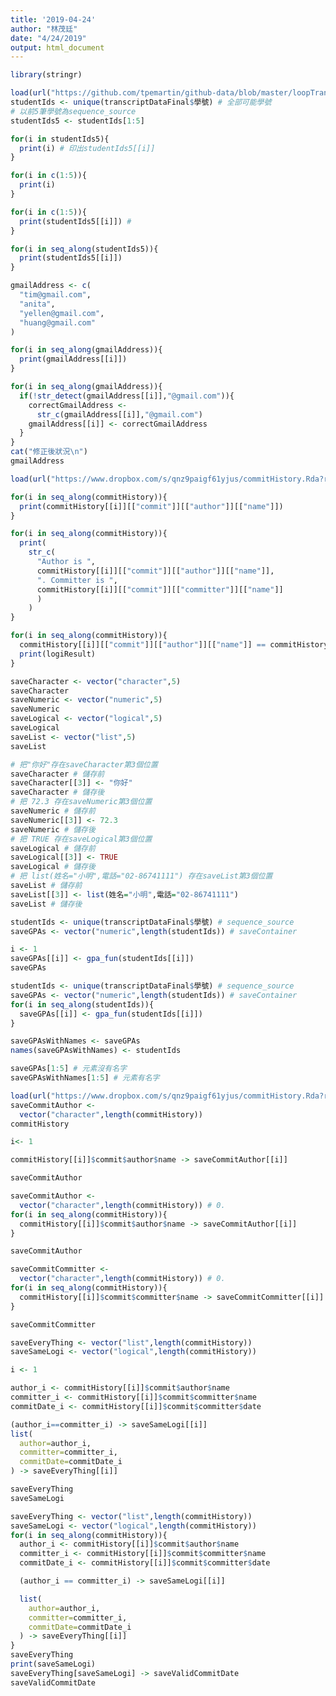 ```yaml
---
title: '2019-04-24'
author: "林茂廷"
date: "4/24/2019"
output: html_document
---
```

```r
library(stringr)
```

```r
load(url("https://github.com/tpemartin/github-data/blob/master/loopTranscriptData.Rda?raw=true"))
studentIds <- unique(transcriptDataFinal$學號) # 全部可能學號
# 以前5筆學號為sequence_source
studentIds5 <- studentIds[1:5]
```

```r
for(i in studentIds5){
  print(i) # 印出studentIds5[[i]]
}
```

```r
for(i in c(1:5)){
  print(i) 
}
```

```r
for(i in c(1:5)){
  print(studentIds5[[i]]) # 
}
```

```r
for(i in seq_along(studentIds5)){
  print(studentIds5[[i]])
}
```

```r
gmailAddress <- c(
  "tim@gmail.com",
  "anita",
  "yellen@gmail.com",
  "huang@gmail.com"
)
```

```r
for(i in seq_along(gmailAddress)){
  print(gmailAddress[[i]])
}
```

```r
for(i in seq_along(gmailAddress)){
  if(!str_detect(gmailAddress[[i]],"@gmail.com")){
    correctGmailAddress <-
      str_c(gmailAddress[[i]],"@gmail.com")
    gmailAddress[[i]] <- correctGmailAddress
  }
}
cat("修正後狀況\n")
gmailAddress
```

```r
load(url("https://www.dropbox.com/s/qnz9paigf61yjus/commitHistory.Rda?raw=1"))
```

```r
for(i in seq_along(commitHistory)){
  print(commitHistory[[i]][["commit"]][["author"]][["name"]])
}
```

```r
for(i in seq_along(commitHistory)){
  print(
    str_c(
      "Author is ",
      commitHistory[[i]][["commit"]][["author"]][["name"]],
      ". Committer is ",
      commitHistory[[i]][["commit"]][["committer"]][["name"]]
      )
    )
}
```

```r
for(i in seq_along(commitHistory)){
  commitHistory[[i]][["commit"]][["author"]][["name"]] == commitHistory[[i]][["commit"]][["committer"]][["name"]] -> logiResult
  print(logiResult)
}
```

```r
saveCharacter <- vector("character",5)
saveCharacter
saveNumeric <- vector("numeric",5)
saveNumeric
saveLogical <- vector("logical",5)
saveLogical
saveList <- vector("list",5)
saveList
```

```r
# 把"你好"存在saveCharacter第3個位置
saveCharacter # 儲存前
saveCharacter[[3]] <- "你好"
saveCharacter # 儲存後
# 把 72.3 存在saveNumeric第3個位置
saveNumeric # 儲存前
saveNumeric[[3]] <- 72.3
saveNumeric # 儲存後
# 把 TRUE 存在saveLogical第3個位置
saveLogical # 儲存前
saveLogical[[3]] <- TRUE
saveLogical # 儲存後
# 把 list(姓名="小明",電話="02-86741111") 存在saveList第3個位置
saveList # 儲存前
saveList[[3]] <- list(姓名="小明",電話="02-86741111")
saveList # 儲存後
```

```r
studentIds <- unique(transcriptDataFinal$學號) # sequence_source
saveGPAs <- vector("numeric",length(studentIds)) # saveContainer
```

```r
i <- 1
saveGPAs[[i]] <- gpa_fun(studentIds[[i]])
saveGPAs
```

```r
studentIds <- unique(transcriptDataFinal$學號) # sequence_source
saveGPAs <- vector("numeric",length(studentIds)) # saveContainer
for(i in seq_along(studentIds)){
  saveGPAs[[i]] <- gpa_fun(studentIds[[i]])
}
```

```r
saveGPAsWithNames <- saveGPAs
names(saveGPAsWithNames) <- studentIds

saveGPAs[1:5] # 元素沒有名字
saveGPAsWithNames[1:5] # 元素有名字
```

```r
load(url("https://www.dropbox.com/s/qnz9paigf61yjus/commitHistory.Rda?raw=1"))
saveCommitAuthor <-
  vector("character",length(commitHistory))
commitHistory
```

```r
i<- 1

commitHistory[[i]]$commit$author$name -> saveCommitAuthor[[i]]
```

```r
saveCommitAuthor
```

```r
saveCommitAuthor <-
  vector("character",length(commitHistory)) # 0.
for(i in seq_along(commitHistory)){
  commitHistory[[i]]$commit$author$name -> saveCommitAuthor[[i]]
}

saveCommitAuthor
```

```r
saveCommitCommitter <-
  vector("character",length(commitHistory)) # 0.
for(i in seq_along(commitHistory)){
  commitHistory[[i]]$commit$committer$name -> saveCommitCommitter[[i]]
}

saveCommitCommitter
```

```r
saveEveryThing <- vector("list",length(commitHistory))
saveSameLogi <- vector("logical",length(commitHistory))
```

```r
i <- 1

author_i <- commitHistory[[i]]$commit$author$name
committer_i <- commitHistory[[i]]$commit$committer$name
commitDate_i <- commitHistory[[i]]$commit$committer$date

(author_i==committer_i) -> saveSameLogi[[i]]
list(
  author=author_i,
  committer=committer_i,
  commitDate=commitDate_i
) -> saveEveryThing[[i]]
```

```r
saveEveryThing
saveSameLogi
```

```r
saveEveryThing <- vector("list",length(commitHistory))
saveSameLogi <- vector("logical",length(commitHistory))
for(i in seq_along(commitHistory)){
  author_i <- commitHistory[[i]]$commit$author$name
  committer_i <- commitHistory[[i]]$commit$committer$name
  commitDate_i <- commitHistory[[i]]$commit$committer$date

  (author_i == committer_i) -> saveSameLogi[[i]]

  list(
    author=author_i,
    committer=committer_i,
    commitDate=commitDate_i
  ) -> saveEveryThing[[i]]  
}
saveEveryThing
print(saveSameLogi)
saveEveryThing[saveSameLogi] -> saveValidCommitDate
saveValidCommitDate
```

